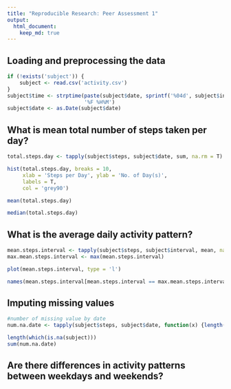 ```yaml
---
title: "Reproducible Research: Peer Assessment 1"
output: 
  html_document:
    keep_md: true
---
```



## Loading and preprocessing the data
```r
if (!exists('subject')) {
    subject <- read.csv('activity.csv')
}
subject$time <- strptime(paste(subject$date, sprintf('%04d', subject$interval)),
                         '%F %H%M')
subject$date <- as.Date(subject$date)
```


## What is mean total number of steps taken per day?
```r
total.steps.day <- tapply(subject$steps, subject$date, sum, na.rm = T)

hist(total.steps.day, breaks = 10,
     xlab = 'Steps per Day', ylab = 'No. of Day(s)',
     labels = T,
     col = 'grey90')

mean(total.steps.day)

median(total.steps.day)
```


## What is the average daily activity pattern?
```r
mean.steps.interval <- tapply(subject$steps, subject$interval, mean, na.rm = T)
max.mean.steps.interval <- max(mean.steps.interval)

plot(mean.steps.interval, type = 'l')

names(mean.steps.interval[mean.steps.interval == max.mean.steps.interval])
```


## Imputing missing values
```r
#number of missing value by date
num.na.date <- tapply(subject$steps, subject$date, function(x) {length(which(is.na(x)))} )

length(which(is.na(subject)))
sum(num.na.date)

```


## Are there differences in activity patterns between weekdays and weekends?
